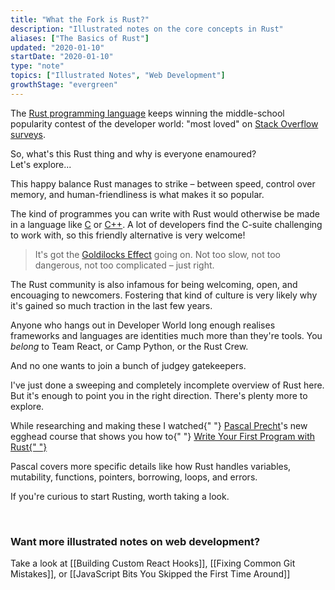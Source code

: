 ```yaml
---
title: "What the Fork is Rust?"
description: "Illustrated notes on the core concepts in Rust"
aliases: ["The Basics of Rust"]
updated: "2020-01-10"
startDate: "2020-01-10"
type: "note"
topics: ["Illustrated Notes", "Web Development"]
growthStage: "evergreen"
---
```


<IntroParagraph>

The <a href="https://www.rust-lang.org/">Rust programming language</a> keeps winning the middle-school popularity contest of the developer world: "most loved" on <a href="https://insights.stackoverflow.com/survey/2019#technology">Stack Overflow surveys</a>.

</IntroParagraph>

<ImageFrame
  alt="Chart showing rust at the top of the rankings for most loved languages with 83.5%"
  width="800px"
  src="https://res.cloudinary.com/dg3gyk0gu/image/upload/c_scale,w_750/v1592262509/maggieappleton.com/egghead-course-notes/wtf-rust/stackoverflow.png"
/>

So, what's this Rust thing and why is everyone enamoured?  
Let's explore...

<BasicImage
  width="800px"
  src="https://res.cloudinary.com/dg3gyk0gu/image/upload/c_scale,w_800/v1592262461/maggieappleton.com/egghead-course-notes/wtf-rust/WTFRust_1.png"
  alt="An Introduction to Rust"
/>

<BasicImage
  width="900px"
  alt="Rust is a programming language mainly used to build 'system software.' Which means any software that acts as a platform for other software to run on top of it. iOS, linux, and windows are all system software. Rust is also becoming popular for making web apps. We can compile rust files into web assembly, which lets us run them in the browser."
  src="https://res.cloudinary.com/dg3gyk0gu/image/upload/c_scale,w_960/v1592262462/maggieappleton.com/egghead-course-notes/wtf-rust/WTFRust_2.png"
/>

<BasicImage
  width="900px"
  alt="The power of rust is that it balances speed and safety. Safety here means memory safety. Mishandling how we store data on physical microchips can lead to bugs and security flaws. High-level languages are abstract and safer. Low-level languages work directly with memory, making them dangerous but fast. Rust lives in the happy middle ground"
  src="https://res.cloudinary.com/dg3gyk0gu/image/upload/c_scale,w_960/v1592262462/maggieappleton.com/egghead-course-notes/wtf-rust/WTFRust_4.png"
/>

This happy balance Rust manages to strike – between speed, control over memory, and human-friendliness is what makes it so popular.

The kind of programmes you can write with Rust would otherwise be made in a language like <a href="https://en.wikipedia.org/wiki/C_(programming_language)">C</a> or <a href="https://en.wikipedia.org/wiki/C%2B%2B">C++</a>. A lot of developers find the C-suite challenging to work with, so this friendly alternative is very welcome!

> It's got the <a href='https://en.wikipedia.org/wiki/Goldilocks_principle'>Goldilocks Effect</a> going on. Not too slow, not too dangerous, not too complicated – just right.

The Rust community is also infamous for being welcoming, open, and encouaging to newcomers. Fostering that kind of culture is very likely why it's gained so much traction in the last few years.

Anyone who hangs out in Developer World long enough realises frameworks and languages are identities much more than they're tools. You _belong_ to Team React, or Camp Python, or the Rust Crew.

And no one wants to join a bunch of judgey gatekeepers.

<BasicImage
  width="900px"
  alt="The rust install package comes with 'rustc' - the compiler, 'cargo' - the package manager, and 'rustup' - the toolchain"
  src="https://res.cloudinary.com/dg3gyk0gu/image/upload/c_scale,w_960/v1592262461/maggieappleton.com/egghead-course-notes/wtf-rust/WTFRust_3.png"
/>

<BasicImage
  width="900px"
  alt="Rust is statically typed. This means the data type of every variable must be known at compile time. You can declare data types or let rust make an educated guess. Rust's compiler is strict. It won't let you mix data types."
  src="https://res.cloudinary.com/dg3gyk0gu/image/upload/c_scale,w_960/v1592262462/maggieappleton.com/egghead-course-notes/wtf-rust/WTFRust_5.png"
/>

<BasicImage
  width="900px"
  alt="Rust is obsessed with ownership. Every value belongs to a variable. Values are like pet hamsters, they need an owner. If LeBron owns this hamster, then we assign LeBron to Shaq, ownership move to Shaq. LeBron no longer owns the hamster."
  src="https://res.cloudinary.com/dg3gyk0gu/image/upload/c_scale,w_960/v1592262465/maggieappleton.com/egghead-course-notes/wtf-rust/WTFRust_6.png"
/>

I've just done a sweeping and completely incomplete overview of Rust here. But it's enough to point you in the right direction. There's plenty more to explore.

<p>
  While researching and making these I watched{" "}
  <a href="https://twitter.com/PascalPrecht">Pascal Precht</a>'s new egghead
  course that shows you how to{" "}
  <a href="https://egghead.io/courses/write-your-first-program-with-the-rust-language">
    Write Your First Program with Rust{" "}
  </a>
</p>

<ImageLink href="https://egghead.io/courses/write-your-first-program-with-the-rust-language">
  <ImageFrame
    alt="Shareable Custom Hooks in React"
    src="https://og-image-egghead-course.now.sh/write-your-first-program-with-the-rust-language"
  />
</ImageLink>

Pascal covers more specific details like how Rust handles variables, mutability, functions, pointers, borrowing, loops, and errors.

If you're curious to start Rusting, worth taking a look.

<br />

### Want more illustrated notes on web development?

Take a look at [[Building Custom React Hooks]], [[Fixing Common Git Mistakes]], or [[JavaScript Bits You Skipped the First Time Around]]
